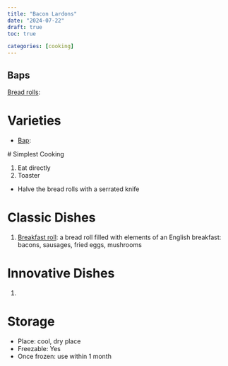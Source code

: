 ```yaml
---
title: "Bacon Lardons"
date: "2024-07-22"
draft: true
toc: true

categories: [cooking]
---
```


## Baps

[Bread rolls](https://en.wikipedia.org/wiki/List_of_bread_rolls):

# Varieties

- [Bap](https://en.wikipedia.org/wiki/List_of_bread_rolls):

 # Simplest Cooking

 1. Eat directly
 2. Toaster

 - Halve the bread rolls with a serrated knife

# Classic Dishes

 1. [Breakfast roll](https://en.wikipedia.org/wiki/Breakfast_roll): a bread roll filled with elements of an English breakfast: bacons, sausages, fried eggs, mushrooms

# Innovative Dishes
1.

# Storage


- Place: cool, dry place
- Freezable: Yes
- Once frozen: use within 1 month
